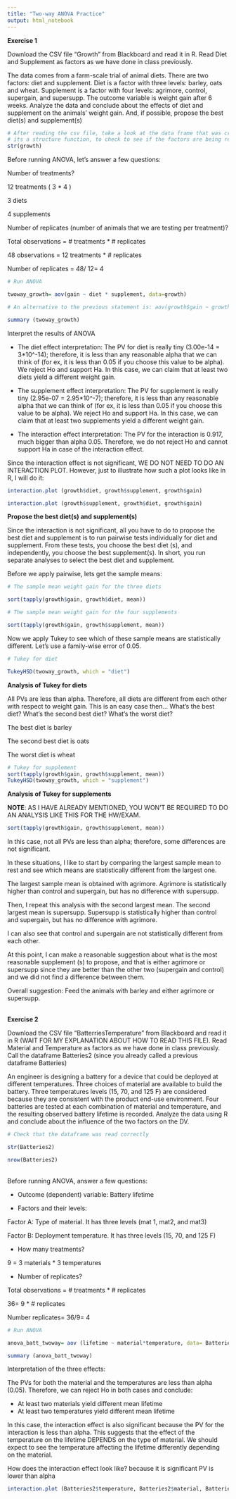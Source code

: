 ---
title: "Two-way ANOVA Practice"
output: html_notebook
---

__Exercise 1__

Download the CSV file “Growth” from Blackboard and read it in R. Read Diet and Supplement as factors as we have done in class previously.

The data comes from a farm-scale trial of animal diets. There are two factors: diet and supplement. Diet is a factor with three levels: barley, oats and wheat. Supplement is a factor with four levels: agrimore, control, supergain, and supersupp. The outcome variable is weight gain after 6 weeks. Analyze the data and conclude about the effects of diet and supplement on the animals’ weight gain. And, if possible, propose the best diet(s) and supplement(s)


```{r}

# After reading the csv file, take a look at the data frame that was created:
# its a structure function, to check to see if the factors are being read correctly
str(growth)

```

Before running ANOVA, let’s answer a few questions:

Number of treatments?

12 treatments ( 3 * 4 )

3 diets

4 supplements


Number of replicates (number of animals that we are testing per treatment)?

Total observations = # treatments * # replicates

48 observations = 12 treatments * # replicates

Number of replicates = 48/ 12= 4


```{r}

# Run ANOVA

twoway_growth= aov(gain ~ diet * supplement, data=growth)

# An alternative to the previous statement is: aov(growth$gain ~ growth$diet * growth$supplement)

summary (twoway_growth)

```

Interpret the results of ANOVA

- The diet effect interpretation: The PV for diet is really tiny (3.00e-14 = 3*10^-14); therefore, it is less than any reasonable alpha that we can think of (for ex, it is less than 0.05 if you choose this value to be alpha). We reject Ho and support Ha. In this case, we can claim that at least two diets yield a different weight gain.

- The supplement effect interpretation: The PV for supplement is really tiny (2.95e-07 = 2.95*10^-7); therefore, it is less than any reasonable alpha that we can think of (for ex, it is less than 0.05 if you choose this value to be alpha). We reject Ho and support Ha. In this case, we can claim that at least two supplements yield a different weight gain.

- The interaction effect interpretation: The PV for the interaction is 0.917, much bigger than alpha 0.05. Therefore, we do not reject Ho and cannot support Ha in case of the interaction effect.

Since the interaction effect is not significant, WE DO NOT NEED TO DO AN INTERACTION PLOT. However, just to illustrate how such a plot looks like in R, I will do it:

```{r}

interaction.plot (growth$diet, growth$supplement, growth$gain)

```

```{r}
interaction.plot (growth$supplement, growth$diet, growth$gain)
```

__Propose the best diet(s) and supplement(s)__

Since the interaction is not significant, all you have to do to propose the best diet and supplement is to run pairwise tests individually for diet and supplement. From these tests, you choose the best diet (s), and independently, you choose the best supplement(s). In short, you run separate analyses to select the best diet and supplement.

Before we apply pairwise, lets get the sample means:

```{r}

# The sample mean weight gain for the three diets

sort(tapply(growth$gain, growth$diet, mean))

# The sample mean weight gain for the four supplements

sort(tapply(growth$gain, growth$supplement, mean))

```
Now we apply Tukey to see which of these sample means are statistically different. Let's use a family-wise error of 0.05.

```{r}

# Tukey for diet

TukeyHSD(twoway_growth, which = "diet")

```
__Analysis of Tukey for diets__

All PVs are less than alpha. Therefore, all diets are different from each other with respect to weight gain. This is an easy case then... What's the best diet? What's the second best diet? What's the worst diet?

The best diet is barley

The second best diet is oats

The worst diet is wheat

```{r}

# Tukey for supplement
sort(tapply(growth$gain, growth$supplement, mean))
TukeyHSD(twoway_growth, which = "supplement")

```
__Analysis of Tukey for supplements__

__NOTE__: AS I HAVE ALREADY MENTIONED, YOU WON'T BE REQUIRED TO DO AN ANALYSIS LIKE THIS FOR THE HW/EXAM.

```{r}
sort(tapply(growth$gain, growth$supplement, mean))

```
In this case, not all PVs are less than alpha; therefore, some differences are not significant.

In these situations, I like to start by comparing the largest sample mean to rest and see which means are statistically different from the largest one.

The largest sample mean is obtained with agrimore. Agrimore is statistically higher than control and supergain, but has no difference with supersupp.

Then, I repeat this analysis with the second largest mean. The second largest mean is supersupp. Supersupp is statistically higher than control and supergain, but has no difference with agrimore.

I can also see that control and supergain are not statistically different from each other.

At this point, I can make a reasonable suggestion about what is the most reasonable supplement (s) to propose, and that is either agrimore or supersupp since they are better than the other two (supergain and control) and we did not find a difference between them.

Overall suggestion: Feed the animals with barley and either agrimore or supersupp.

<br>
__Exercise 2__

Download the CSV file “BatterriesTemperature” from Blackboard and read it in R (WAIT FOR MY EXPLANATION ABOUT HOW TO READ THIS FILE). Read Material and Temperature as factors as we have done in class previously. Call the dataframe Batteries2 (since you already called a previous dataframe Batteries)

An engineer is designing a battery for a device that could be deployed at different temperatures. Three choices of material are available to build the battery. Three temperatures levels (15, 70, and 125 F) are considered because they are consistent with the product end-use environment. Four batteries are tested at each combination of material and temperature, and the resulting observed battery lifetime is recorded. Analyze the data using R and conclude about the influence of the two factors on the DV.

```{r}

# Check that the dataframe was read correctly

str(Batteries2)

nrow(Batteries2)

```

<br>
Before running ANOVA, answer a few questions:

- Outcome (dependent) variable: Battery lifetime


- Factors and their levels:

Factor A: Type of material. It has three levels (mat 1, mat2, and mat3)

Factor B: Deployment temperature. It has three levels (15, 70, and 125 F)

- How many treatments?

9 = 3 materials * 3 temperatures

- Number of replicates?

Total observations = # treatments * # replicates

36= 9 * # replicates

Number replicates= 36/9= 4

```{r}

# Run ANOVA

anova_batt_twoway= aov (lifetime ~ material*temperature, data= Batteries2) 

summary (anova_batt_twoway)

```
Interpretation of the three effects:

The PVs for both the material and the temperatures are less than alpha (0.05). Therefore, we can reject Ho in both cases and conclude:

- At least two materials yield different mean lifetime
- At least two temperatures yield different mean lifetime

In this case, the interaction effect is also significant because the PV for the interaction is less than alpha. This suggests that the effect of the temperature on the lifetime DEPENDS on the type of material. We should expect to see the temperature affecting the lifetime differently depending on the material.

How does the interaction effect look like? because it is significant PV is lower than alpha

```{r}

interaction.plot (Batteries2$temperature, Batteries2$material, Batteries2$lifetime)

```
















